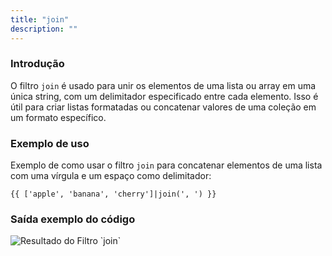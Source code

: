 ```yaml
---
title: "join"
description: ""
---
```


### Introdução

O filtro `join` é usado para unir os elementos de uma lista ou array em uma única string, com um delimitador especificado entre cada elemento. Isso é útil para criar listas formatadas ou concatenar valores de uma coleção em um formato específico.

### Exemplo de uso

Exemplo de como usar o filtro `join` para concatenar elementos de uma lista com uma vírgula e um espaço como delimitador:

```twig
{{ ['apple', 'banana', 'cherry']|join(', ') }}
```

### Saída exemplo do código

<img src="/join.png" alt="Resultado do Filtro `join`" />
